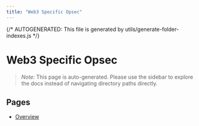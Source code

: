 ```yaml
---
title: "Web3 Specific Opsec"
---
```


{/* AUTOGENERATED: This file is generated by utils/generate-folder-indexes.js */}

# Web3 Specific Opsec

> _Note:_ This page is auto-generated. Please use the sidebar to explore the docs instead of
> navigating directory paths directly.

## Pages

- [Overview](/opsec/old/web3-specific-opsec/overview)
